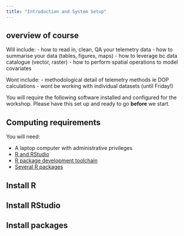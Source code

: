 ```yaml
---
title: "Introduction and System Setup"
---
```



## overview of course 

Will include: 
- how to read in, clean, QA your telemetry data
- how to summarise your data (tables, figures, maps)
- how to leverage bc data catalogue (vector, raster)
- how to perform spatial operations to model covariates



Wont include: 
- methodological detail of telemetry methods ie DOP calculations
- wont be working with individual datasets (until Friday!)

You will require the following software installed and configured for the workshop.
Please have this set up and ready to go **before** we start.

## Computing requirements

You will need:

-   A laptop computer with administrative privileges
-   [R and RStudio](#install-r-and-rstudio)
-   [R package development toolchain](#install-r-package-development-tools)
-   [Several R packages](#packages)


## Install R

## Install RStudio

## Install packages
